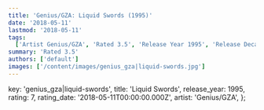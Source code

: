 ```yaml
---
title: 'Genius/GZA: Liquid Swords (1995)'
date: '2018-05-11'
lastmod: '2018-05-11'
tags:
  ['Artist Genius/GZA', 'Rated 3.5', 'Release Year 1995', 'Release Decade 1990']
summary: 'Rated 3.5'
authors: ['default']
images: ['/content/images/genius_gza|liquid-swords.jpg']
---
```


  key: 'genius_gza|liquid-swords',
  title: 'Liquid Swords',
  release_year: 1995,
  rating: 7,
  rating_date: '2018-05-11T00:00:00.000Z',
  artist: 'Genius/GZA',
};

<MusicRating data={data} />
